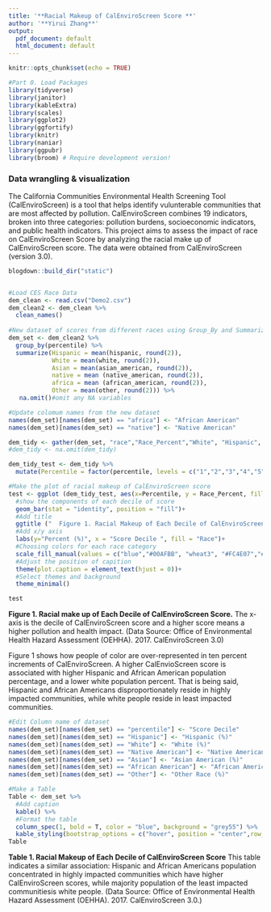 ---
title: '**Racial Makeup of CalEnviroScreen Score **'
author: '**Yirui Zhang**'
output:
  pdf_document: default
  html_document: default
---

```{r setup, include=FALSE}
knitr::opts_chunk$set(echo = TRUE)
```


```{r, message = FALSE, warning = FALSE,echo = FALSE}
#Part 0. Load Packages
library(tidyverse)
library(janitor)
library(kableExtra)
library(scales)
library(ggplot2)
library(ggfortify)
library(knitr)
library(naniar)
library(ggpubr)
library(broom) # Require development version!
```

###  Data wrangling & visualization

The California Communities Environmental Health Screening Tool (CalEnviroScreen) is a tool that helps identify vulunterable communities that are most affected by pollution. CalEnviroScreen combines 19 indicators, broken into three categories: pollution burdens, socioeconomic indicators, and public health indicators. This project aims to assess the impact of race on CalEnviroScreen Score by analyzing the racial make up of CalEnviroScreen score. The data were obtained from CalEnviroScreen (version 3.0). 

```{r, message = FALSE, warning = FALSE}
blogdown::build_dir("static")


#Load CES Race Data
dem_clean <- read.csv("Demo2.csv")
dem_clean2 <- dem_clean %>% 
  clean_names()
 
#New dataset of scores from different races using Group_By and Summarize function
dem_set <- dem_clean2 %>% 
  group_by(percentile) %>% 
  summarize(Hispanic = mean(hispanic, round(2)),
            White = mean(white, round(2)),
            Asian = mean(asian_american, round(2)),
            native = mean (native_american, round(2)),
            africa = mean (african_american, round(2)),
            Other = mean(other, round(2))) %>% 
   na.omit()#omit any NA variables

#Update colomum names from the new dataset
names(dem_set)[names(dem_set) == "africa"] <- "African American"
names(dem_set)[names(dem_set) == "native"] <- "Native American"
```


```{r, message = FALSE, warning = FALSE}
dem_tidy <- gather(dem_set, "race","Race_Percent","White", "Hispanic", "Asian", "Native American","African American","Other" )
#dem_tidy <- na.omit(dem_tidy)

dem_tidy_test <- dem_tidy %>% 
  mutate(Percentile = factor(percentile, levels = c("1","2","3","4","5","6","7","8","9", "10")))

#Make the plot of racial makeup of CalEnviroScreen score
test <- ggplot (dem_tidy_test, aes(x=Percentile, y = Race_Percent, fill = race))+
  #show the components of each decile of score
  geom_bar(stat = "identity", position = "fill")+
  #Add title
  ggtitle ("  Figure 1. Racial Makeup of Each Decile of CalEnviroScreen Score ")+
  #Add x/y axis
  labs(y="Percent (%)", x = "Score Decile ", fill = "Race")+
  #Choosing colors for each race category
  scale_fill_manual(values = c("blue","#00AFBB", "wheat3", "#FC4E07","#FFDB6D","yellow3"))+
  #Adjust the position of capition
  theme(plot.caption = element_text(hjust = 0))+
  #Select themes and background
  theme_minimal()

test
```

**Figure 1. Racial make up of Each Decile of CalEnviroScreen Score.** The x-axis is the decile of CalEnviroScreen score and a higher score means a higher pollution and health impact. (Data Source: Office of Environmental Health Hazard Assessment (OEHHA). 2017. CalEnviroScreen 3.0)

Figure 1 shows how people of color are over-represented in ten percent increments of CalEnviroScreen.  A higher CalEnvioScreen score is associated with higher Hispanic and African American population percentage, and a lower white population percent. That is being said, Hispanic and African Americans disproportionately reside in highly impacted communities, while white people reside in least impacted communities. 


```{r, message = FALSE, warning = FALSE}
#Edit Column name of dataset
names(dem_set)[names(dem_set) == "percentile"] <- "Score Decile"
names(dem_set)[names(dem_set) == "Hispanic"] <- "Hispanic (%)"
names(dem_set)[names(dem_set) == "White"] <- "White (%)"
names(dem_set)[names(dem_set) == "Native American"] <- "Native American (%)"
names(dem_set)[names(dem_set) == "Asian"] <- "Asian American (%)"
names(dem_set)[names(dem_set) == "African American"] <- "African American (%)"
names(dem_set)[names(dem_set) == "Other"] <- "Other Race (%)"

#Make a Table 
Table <- dem_set %>% 
  #Add caption
  kable() %>% 
  #Format the table
  column_spec(1, bold = T, color = "blue", background = "grey55") %>%
  kable_styling(bootstrap_options = c("hover", position = "center",row_label_position = "c", font_size = 14))
Table
```

**Table 1. Racial Makeup of Each Decile of CalEnviroScreen Score** This table indicates a similar association: Hispanic and African Americans population concentrated in highly impacted communities which have higher CalEnviroScreen scores, while majority population of the least impacted communitiesis white people. (Data Source: Office of Environmental Health Hazard Assessment (OEHHA). 2017. CalEnviroScreen 3.0.)

